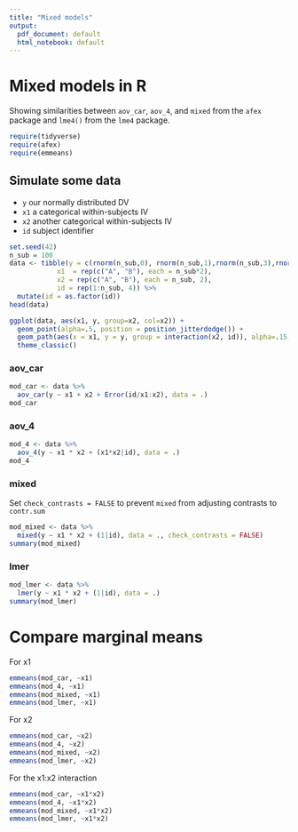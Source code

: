 ```yaml
---
title: "Mixed models"
output:
  pdf_document: default
  html_notebook: default
---
```


# Mixed models in R
Showing similarities between `aov_car`, `aov_4`, and `mixed` from the `afex` package and `lme4()` from the `lme4` package. 

```r
require(tidyverse)
require(afex)
require(emmeans)
```

## Simulate some data
* `y` our normally distributed DV
* `x1` a categorical within-subjects IV
* `x2` another categorical within-subjects IV
* `id` subject identifier
```r
set.seed(42)
n_sub = 100
data <- tibble(y = c(rnorm(n_sub,0), rnorm(n_sub,1),rnorm(n_sub,3),rnorm(n_sub,5)),
            x1  = rep(c("A", "B"), each = n_sub*2),
            x2 = rep(c("A", "B"), each = n_sub, 2),
            id = rep(1:n_sub, 4)) %>%
  mutate(id = as.factor(id))
head(data)
```

```r
ggplot(data, aes(x1, y, group=x2, col=x2)) + 
  geom_point(alpha=.5, position = position_jitterdodge()) +
  geom_path(aes(x = x1, y = y, group = interaction(x2, id)), alpha=.15, position=position_dodge(width=.5)) +
  theme_classic()
```


### aov_car
```r
mod_car <- data %>%
  aov_car(y ~ x1 + x2 + Error(id/x1:x2), data = .)
mod_car
```

### aov_4
```r
mod_4 <- data %>%
  aov_4(y ~ x1 * x2 + (x1*x2|id), data = .)
mod_4
```

### mixed
Set `check_contrasts = FALSE` to prevent `mixed` from adjusting contrasts to `contr.sum`
```r
mod_mixed <- data %>%
  mixed(y ~ x1 * x2 + (1|id), data = ., check_contrasts = FALSE)
summary(mod_mixed)
```


### lmer
```r
mod_lmer <- data %>%
  lmer(y ~ x1 * x2 + (1|id), data = .)
summary(mod_lmer)
```

# Compare marginal means

For x1
```r
emmeans(mod_car, ~x1)
emmeans(mod_4, ~x1)
emmeans(mod_mixed, ~x1)
emmeans(mod_lmer, ~x1)
```


For x2
```r
emmeans(mod_car, ~x2)
emmeans(mod_4, ~x2)
emmeans(mod_mixed, ~x2)
emmeans(mod_lmer, ~x2)
```


For the x1:x2 interaction
```r
emmeans(mod_car, ~x1*x2)
emmeans(mod_4, ~x1*x2)
emmeans(mod_mixed, ~x1*x2)
emmeans(mod_lmer, ~x1*x2)
```